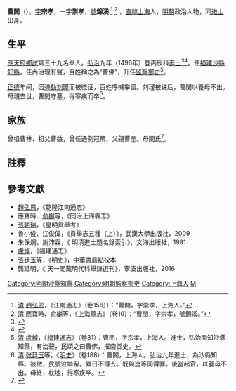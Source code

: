 {{明清人物信息框
| 姓名 = 曹閔
| 原名 =
| 圖片名稱= 
| 圖片大小 =
| 圖片說明 = 
| 最高職務 = 南京监察御史
| 國家 = 大明 
| 爵位 =
| 籍貫 = [[南直隸|直隸]][[上海縣|上海縣]]
| 族裔 = 漢族
| 字號 = 字宗孝，一字崇孝，號錦溪
| 諡號 =
| 出生日期 = 生年不詳
| 出生地點 = [[南直隸|直隸]][[上海縣|上海縣]]
| 逝世日期 = 卒年不詳
| 逝世地點 = [[南直隸|直隸]][[上海縣|上海縣]]
| 墓葬 =
| 配偶 = 
| 親屬 = 
| 出身 =
* 弘治九年丙辰科同進士出身
| 經歷 =
| 著作 =  
}}

'''曹閔'''（{{bd|？||？|catIdx=C曹}}），[[表字|字]]'''宗孝'''，一字'''崇孝'''，[[號|號]]'''錦溪''' <ref>[[清|清]]·[[趙弘恩|趙弘恩]]，《江南通志》（卷158））：“曹閔，字崇孝，上海人。”</ref> <ref>[[清|清]]·應寶時、[[俞樾|俞樾]]等，《上海縣志》（卷10）：“曹閔，字崇孝，號錦溪。”</ref> ，[[南直隸|直隸]][[上海|上海]]人，[[明朝|明朝]]政治人物，同[[进士|进士]]出身。

== 生平 ==
[[應天府|應天府]][[鄉試|鄉試]]第三十九名舉人。[[弘治_(明朝)|弘治]]九年（1496年）登丙辰科[[進士|進士]]<ref>{{Cite book|title=《皇明贡举考》卷五|last=（明）[[张朝瑞|张朝瑞]]|first=|publisher=《续修四库全书》史部第828册|year=|isbn=|location=|pages=}}</ref><ref>{{Cite book|title=贡举志五种 上|last=鲁小俊，江俊伟著|first=|publisher=武汉：武汉大学出版社|year=2009|isbn=978-7-307-07043-1|location=|pages=}}</ref>。任[[福建|福建]][[沙縣|沙縣]][[知縣|知縣]]，任內治理有聲，百姓稱之為“曹佛”，升任[[监察御史|监察御史]]<ref>[[清|清]]·[[盧焯|盧焯]]，《[[福建通志|福建通志]]》（卷31）：曹閔，字宗孝，上海人。進士，弘治間知沙縣知縣，有治聲，民頌之曰曹佛，擢南御史。</ref>。

[[正德_(明朝)|正德]]年间，因[[弹劾|弹劾]][[刘瑾|刘瑾]]而被徵征，百姓呼喊攀留。刘瑾被诛后，曹閔以養母不出。母親去世，曹閔守墓，得寒疾而卒<ref>[[清|清]]·[[张廷玉|张廷玉]]等，《[[明史|明史]]》（卷188）：曹閔，上海人。弘治九年進士，為沙縣知縣。被徵，民號泣攀留，累日不得去。既與崑等同得罪。後當起官，以養母不出。母終，枕塊，得寒疾卒。</ref>。

== 家族 ==
曾祖曹林、祖父曹益，曾任遇例冠帶、父親曹奎。母閔氏<ref>{{Cite book|title=天一阁藏明代科举录选刊 登科录 点校本|last=龚延明主编|first=|publisher=宁波出版社|year=2016|isbn=978-7-5526-2320-8|location=宁波|pages=|quote=《明代登科錄彙編》之《弘治九年進士登科錄》}}</ref>。

==註釋==
{{reflist}}

==參考文獻==
*[[趙弘恩|趙弘恩]]，《乾隆江南通志》
*應寶時、[[俞樾|俞樾]]等，《同治上海縣志》
*[[張朝瑞|張朝瑞]]，《皇明貢舉考》
*魯小俊、江俊偉，《貢舉志五種（上）》，武漢大學出版社，2009
*朱保炯，謝沛霖，《 明清進士題名錄索引》，文海出版社，1981
*[[盧焯|盧焯]]，《福建通志》
*[[張廷玉|張廷玉]]等，《明史》，中華書局點校本
*龔延明，《 天一閣藏明代科舉錄選刊》，寧波出版社，2016

{{弘治九年丙辰科殿試金榜}}
{{DEFAULTSORT:Cao曹}}

[[Category:明朝沙縣知縣|Category:明朝沙縣知縣]]
[[Category:明朝監察御史|Category:明朝監察御史]]
[[Category:上海人|Category:上海人]]
[[Category:曹姓|M]]